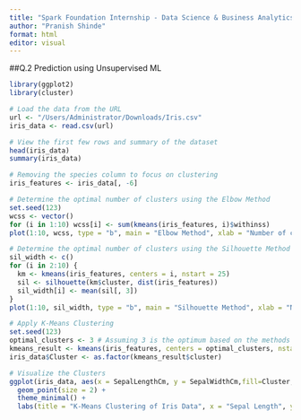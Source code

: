 ---
title: "Spark Foundation Internship - Data Science & Business Analytics TASK-2"
author: "Pranish Shinde"
format: html
editor: visual
---

##Q.2 Prediction using Unsupervised ML
```{r}
library(ggplot2)
library(cluster)

# Load the data from the URL
url <- "/Users/Administrator/Downloads/Iris.csv"
iris_data <- read.csv(url)

# View the first few rows and summary of the dataset
head(iris_data)
summary(iris_data)

# Removing the species column to focus on clustering
iris_features <- iris_data[, -6]

# Determine the optimal number of clusters using the Elbow Method
set.seed(123)
wcss <- vector()
for (i in 1:10) wcss[i] <- sum(kmeans(iris_features, i)$withinss)
plot(1:10, wcss, type = "b", main = "Elbow Method", xlab = "Number of clusters", ylab = "WCSS")

# Determine the optimal number of clusters using the Silhouette Method
sil_width <- c()
for (i in 2:10) {
  km <- kmeans(iris_features, centers = i, nstart = 25)
  sil <- silhouette(km$cluster, dist(iris_features))
  sil_width[i] <- mean(sil[, 3])
}
plot(1:10, sil_width, type = "b", main = "Silhouette Method", xlab = "Number of clusters", ylab = "Average Silhouette Width")

# Apply K-Means Clustering
set.seed(123)
optimal_clusters <- 3 # Assuming 3 is the optimum based on the methods above
kmeans_result <- kmeans(iris_features, centers = optimal_clusters, nstart = 25)
iris_data$Cluster <- as.factor(kmeans_result$cluster)

# Visualize the Clusters
ggplot(iris_data, aes(x = SepalLengthCm, y = SepalWidthCm,fill=Cluster,colour = Cluster)) +
  geom_point(size = 2) +
  theme_minimal() +
  labs(title = "K-Means Clustering of Iris Data", x = "Sepal Length", y = "Sepal Width")

```